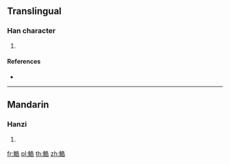 {{character info/new}}
==Translingual==

===Han character===
{{Han char|rn=195|rad=魚|as=07|sn=18|four=|canj=NFHGR}}

# {{defn|Han|sort=魚07}}

====References====
* {{Han ref|kx=1471.280|dkj=46194|hdz=74691.180|uh=9BCC|ud=39884}}

----

==Mandarin==

===Hanzi===
{{cmn-hanzi|pin=[[gào]] ([[gao4]])|wg=kao<sup>4</sup>}}

# {{defn|lang=cmn|sort=魚07}}

[[fr:鯌]]
[[pl:鯌]]
[[th:鯌]]
[[zh:鯌]]